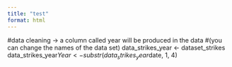```yaml
---
title: "test"
format: html
---
```


#data cleaning -> a column called year will be produced in the data 
#(you can change the names of the data set)
data_strikes_year <- dataset_strikes
data_strikes_year$Year <- substr(data_strikes_year$date, 1, 4)
